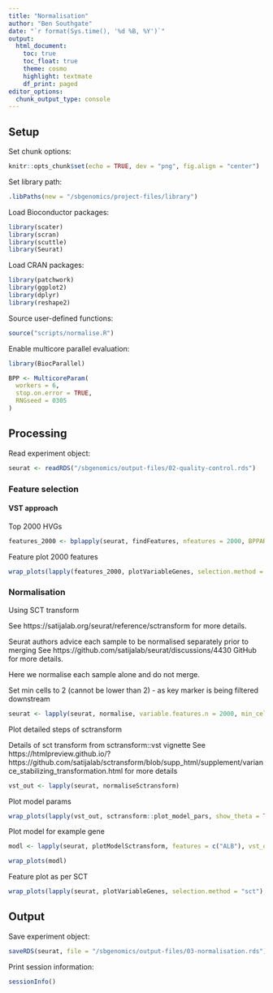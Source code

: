 ```yaml
---
title: "Normalisation"
author: "Ben Southgate"
date: "`r format(Sys.time(), '%d %B, %Y')`"
output:
  html_document:
    toc: true
    toc_float: true
    theme: cosmo
    highlight: textmate
    df_print: paged
editor_options:
  chunk_output_type: console
---
```

  
## Setup

Set chunk options:
  
```r
knitr::opts_chunk$set(echo = TRUE, dev = "png", fig.align = "center")
```

Set library path:
  
```r
.libPaths(new = "/sbgenomics/project-files/library")
```

Load Bioconductor packages:
  
```r
library(scater)
library(scran)
library(scuttle)
library(Seurat)
```

Load CRAN packages:
  
```r
library(patchwork)
library(ggplot2)
library(dplyr)
library(reshape2)
```

Source user-defined functions:

```r
source("scripts/normalise.R")
```

Enable multicore parallel evaluation:
  
```r
library(BiocParallel)

BPP <- MulticoreParam(
  workers = 6,
  stop.on.error = TRUE,
  RNGseed = 0305
)
```

## Processing

Read experiment object:
  
```r
seurat <- readRDS("/sbgenomics/output-files/02-quality-control.rds")
```

### Feature selection

#### VST approach

Top 2000 HVGs

```r
features_2000 <- bplapply(seurat, findFeatures, nfeatures = 2000, BPPARAM = BPP) 
```

Feature plot 2000 features

```r
wrap_plots(lapply(features_2000, plotVariableGenes, selection.method = "vst"), ncol = 2)
```

### Normalisation

Using SCT transform

See https://satijalab.org/seurat/reference/sctransform for more details.

Seurat authors advice each sample to be normalised separately prior to merging
See https://github.com/satijalab/seurat/discussions/4430 GitHub for more details.

Here we normalise each sample alone and do not merge.

Set min cells to 2 (cannot be lower than 2)  - as key marker is being filtered downstream

```r
seurat <- lapply(seurat, normalise, variable.features.n = 2000, min_cells = 2) 
```

Plot detailed steps of sctransform

Details of sct transform from sctransform::vst vignette
See https://htmlpreview.github.io/?https://github.com/satijalab/sctransform/blob/supp_html/supplement/variance_stabilizing_transformation.html for more details

```r
vst_out <- lapply(seurat, normaliseSctransform) 
```

Plot model params

```r
wrap_plots(lapply(vst_out, sctransform::plot_model_pars, show_theta = TRUE))
```

Plot model for example gene 

```r
modl <- lapply(seurat, plotModelSctransform, features = c("ALB"), vst_outlist = vst_out)
```

```r
wrap_plots(modl)
```

Feature plot as per SCT

```r
wrap_plots(lapply(seurat, plotVariableGenes, selection.method = "sct"), ncol = 2)
```

## Output

Save experiment object:

```r
saveRDS(seurat, file = "/sbgenomics/output-files/03-normalisation.rds")
```  

Print session information:
  
```r
sessionInfo()
```